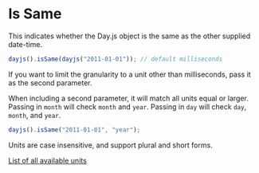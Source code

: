 # Is Same

This indicates whether the Day.js object is the same as the other supplied date-time.

```js
dayjs().isSame(dayjs("2011-01-01")); // default milliseconds
```

If you want to limit the granularity to a unit other than milliseconds, pass it as the second parameter.

When including a second parameter, it will match all units equal or larger. Passing in `month` will check `month` and `year`. Passing in `day` will check `day`, `month`, and `year`.

```js
dayjs().isSame("2011-01-01", "year");
```

Units are case insensitive, and support plural and short forms.

[List of all available units](../manipulate/start-of#list-of-all-available-units)
